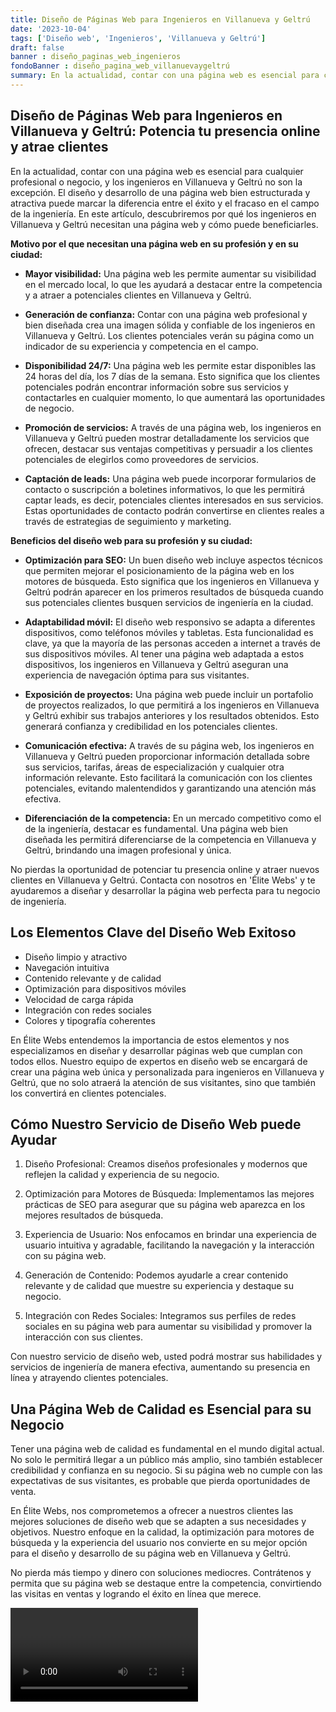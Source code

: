 ```yaml
---
title: Diseño de Páginas Web para Ingenieros en Villanueva y Geltrú
date: '2023-10-04'
tags: ['Diseño web', 'Ingenieros', 'Villanueva y Geltrú']
draft: false
banner : diseño_paginas_web_ingenieros
fondoBanner : diseño_pagina_web_villanuevaygeltrú
summary: En la actualidad, contar con una página web es esencial para cualquier profesional o negocio, y los ingenieros en Villanueva y Geltrú no son la excepción. El diseño y desarrollo de una página web bien estructurada y atractiva puede marcar la diferencia entre el éxito y el fracaso en el campo de la ingeniería. En este artículo, descubriremos por qué los ingenieros en Villanueva y Geltrú necesitan una página web y cómo puede beneficiarles.
---
```


## Diseño de Páginas Web para Ingenieros en Villanueva y Geltrú: Potencia tu presencia online y atrae clientes

En la actualidad, contar con una página web es esencial para cualquier profesional o negocio, y los ingenieros en Villanueva y Geltrú no son la excepción. El diseño y desarrollo de una página web bien estructurada y atractiva puede marcar la diferencia entre el éxito y el fracaso en el campo de la ingeniería. En este artículo, descubriremos por qué los ingenieros en Villanueva y Geltrú necesitan una página web y cómo puede beneficiarles.

**Motivo por el que necesitan una página web en su profesión y en su ciudad:**

- **Mayor visibilidad:** Una página web les permite aumentar su visibilidad en el mercado local, lo que les ayudará a destacar entre la competencia y a atraer a potenciales clientes en Villanueva y Geltrú.

- **Generación de confianza:** Contar con una página web profesional y bien diseñada crea una imagen sólida y confiable de los ingenieros en Villanueva y Geltrú. Los clientes potenciales verán su página como un indicador de su experiencia y competencia en el campo.

- **Disponibilidad 24/7:** Una página web les permite estar disponibles las 24 horas del día, los 7 días de la semana. Esto significa que los clientes potenciales podrán encontrar información sobre sus servicios y contactarles en cualquier momento, lo que aumentará las oportunidades de negocio.

- **Promoción de servicios:** A través de una página web, los ingenieros en Villanueva y Geltrú pueden mostrar detalladamente los servicios que ofrecen, destacar sus ventajas competitivas y persuadir a los clientes potenciales de elegirlos como proveedores de servicios.

- **Captación de leads:** Una página web puede incorporar formularios de contacto o suscripción a boletines informativos, lo que les permitirá captar leads, es decir, potenciales clientes interesados en sus servicios. Estas oportunidades de contacto podrán convertirse en clientes reales a través de estrategias de seguimiento y marketing.

**Beneficios del diseño web para su profesión y su ciudad:**

- **Optimización para SEO:** Un buen diseño web incluye aspectos técnicos que permiten mejorar el posicionamiento de la página web en los motores de búsqueda. Esto significa que los ingenieros en Villanueva y Geltrú podrán aparecer en los primeros resultados de búsqueda cuando sus potenciales clientes busquen servicios de ingeniería en la ciudad.

- **Adaptabilidad móvil:** El diseño web responsivo se adapta a diferentes dispositivos, como teléfonos móviles y tabletas. Esta funcionalidad es clave, ya que la mayoría de las personas acceden a internet a través de sus dispositivos móviles. Al tener una página web adaptada a estos dispositivos, los ingenieros en Villanueva y Geltrú aseguran una experiencia de navegación óptima para sus visitantes.

- **Exposición de proyectos:** Una página web puede incluir un portafolio de proyectos realizados, lo que permitirá a los ingenieros en Villanueva y Geltrú exhibir sus trabajos anteriores y los resultados obtenidos. Esto generará confianza y credibilidad en los potenciales clientes.

- **Comunicación efectiva:** A través de su página web, los ingenieros en Villanueva y Geltrú pueden proporcionar información detallada sobre sus servicios, tarifas, áreas de especialización y cualquier otra información relevante. Esto facilitará la comunicación con los clientes potenciales, evitando malentendidos y garantizando una atención más efectiva.

- **Diferenciación de la competencia:** En un mercado competitivo como el de la ingeniería, destacar es fundamental. Una página web bien diseñada les permitirá diferenciarse de la competencia en Villanueva y Geltrú, brindando una imagen profesional y única.

No pierdas la oportunidad de potenciar tu presencia online y atraer nuevos clientes en Villanueva y Geltrú. Contacta con nosotros en 'Élite Webs' y te ayudaremos a diseñar y desarrollar la página web perfecta para tu negocio de ingeniería.

<GifSeo />

<Cta />

## Los Elementos Clave del Diseño Web Exitoso

- Diseño limpio y atractivo
- Navegación intuitiva
- Contenido relevante y de calidad
- Optimización para dispositivos móviles
- Velocidad de carga rápida
- Integración con redes sociales
- Colores y tipografía coherentes

En Élite Webs entendemos la importancia de estos elementos y nos especializamos en diseñar y desarrollar páginas web que cumplan con todos ellos. Nuestro equipo de expertos en diseño web se encargará de crear una página web única y personalizada para ingenieros en Villanueva y Geltrú, que no solo atraerá la atención de sus visitantes, sino que también los convertirá en clientes potenciales.

## Cómo Nuestro Servicio de Diseño Web puede Ayudar

1. Diseño Profesional: Creamos diseños profesionales y modernos que reflejen la calidad y experiencia de su negocio.

2. Optimización para Motores de Búsqueda: Implementamos las mejores prácticas de SEO para asegurar que su página web aparezca en los mejores resultados de búsqueda.

3. Experiencia de Usuario: Nos enfocamos en brindar una experiencia de usuario intuitiva y agradable, facilitando la navegación y la interacción con su página web.

4. Generación de Contenido: Podemos ayudarle a crear contenido relevante y de calidad que muestre su experiencia y destaque su negocio.

5. Integración con Redes Sociales: Integramos sus perfiles de redes sociales en su página web para aumentar su visibilidad y promover la interacción con sus clientes.

Con nuestro servicio de diseño web, usted podrá mostrar sus habilidades y servicios de ingeniería de manera efectiva, aumentando su presencia en línea y atrayendo clientes potenciales.

## Una Página Web de Calidad es Esencial para su Negocio

Tener una página web de calidad es fundamental en el mundo digital actual. No solo le permitirá llegar a un público más amplio, sino también establecer credibilidad y confianza en su negocio. Si su página web no cumple con las expectativas de sus visitantes, es probable que pierda oportunidades de venta.

En Élite Webs, nos comprometemos a ofrecer a nuestros clientes las mejores soluciones de diseño web que se adapten a sus necesidades y objetivos. Nuestro enfoque en la calidad, la optimización para motores de búsqueda y la experiencia del usuario nos convierte en su mejor opción para el diseño y desarrollo de su página web en Villanueva y Geltrú.

No pierda más tiempo y dinero con soluciones mediocres. Contrátenos y permita que su página web se destaque entre la competencia, convirtiendo las visitas en ventas y logrando el éxito en línea que merece.

<Video />

<CtaBot job='Ingenieros' city='Villanueva y Geltrú'/>

<Gmaps query='Villanueva y Geltrú+españa+maps' />